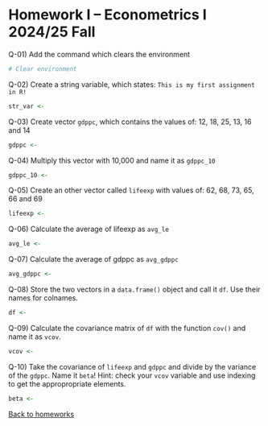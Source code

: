 # Homework I -- Econometrics I 2024/25 Fall


Q-01) Add the command which clears the environment
```r
# Clear environment
```

Q-02) Create a string variable, which states: `This is my first assignment in R!`

```r
str_var <-
```

Q-03) Create vector `gdppc`, which contains the values of: 12, 18, 25, 13, 16 and 14 
```r
gdppc <-
```

Q-04) Multiply this vector with 10,000 and name it as `gdppc_10`
```r
gdppc_10 <-
```

Q-05) Create an other vector called `lifeexp` with values of: 62, 68, 73, 65, 66 and 69
```r
lifeexp <-
```

Q-06) Calculate the average of lifeexp as `avg_le`
```r
avg_le <-
```

Q-07) Calculate the average of gdppc as `avg_gdppc`
```r
avg_gdppc <-
```

Q-08) Store the two vectors in a `data.frame()` object and call it `df`. Use their names for colnames.
```r
df <-
```

Q-09) Calculate the covariance matrix of `df` with the function `cov()` and name it as `vcov`.
```r
vcov <-
```

Q-10) Take the covariance of `lifeexp` and `gdppc` and divide by the variance of the `gdppc`. Name it `beta`! 
Hint: check your `vcov` variable and use indexing to get the appropropriate elements.
```r
beta <-
```

[Back to homeworks](./econ_I_AE_2425.qmd)